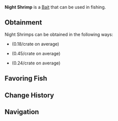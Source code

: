 {{BaitInfobox
|name           = Night Shrimp
|image          = Bait Night Shrimp.png
|rarity         = Legendary
|crates         = Coral Geode/0.18, Quality Bait Crate/0.45, Volcanic Geode/0.24
|angler_quests  = <!--TBD-->
|pref_luck      = 
|univ_luck      = 90
|resilience     = 
|lure           = 15
|ability        = 
}}
'''Night Shrimp''' is a {{Rarity|Legendary}} [[Bait]] that can be used in fishing.

== Obtainment ==
Night Shrimps can be obtained in the following ways:
* {{Item|Coral Geode}} (0.18/crate on average)
* {{Item|Quality Bait Crate}} (0.45/crate on average)
* {{Item|Volcanic Geode}} (0.24/crate on average)
<!--* [[Angler]] Quests, starting from the ?th completion-->

== Favoring Fish ==
{{Fish by Category Table|Night Shrimp-Loving Fish|event=1|show_location=1|hide_bait=1|resultsheader='''%PAGES%''' [[Fish]] prefer Night Shrimps:|noresultsheader=No fish prefer Night Shrimps.}}

== Change History ==
{{Change History|1.0}}

== Navigation ==
{{Bait Navbox}}